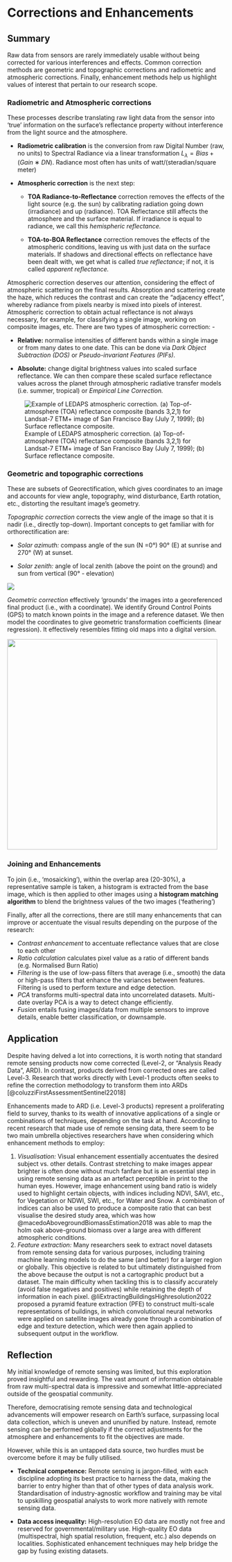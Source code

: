 # Corrections and Enhancements

## Summary

Raw data from sensors are rarely immediately usable without being corrected for various interferences and effects. Common correction methods are geometric and topographic corrections and radiometric and atmospheric corrections. Finally, enhancement methods help us highlight values of interest that pertain to our research scope.

### Radiometric and Atmospheric corrections

These processes describe translating raw light data from the sensor into 'true' information on the surface's reflectance property without interference from the light source and the atmosphere.

-   **Radiometric calibration** is the conversion from raw Digital Number (raw, no units) to Spectral Radiance via a linear transformation $L_λ=Bias+(Gain∗DN)$. Radiance most often has units of watt/(steradian/square meter)

-   **Atmospheric correction** is the next step:

    -   **TOA Radiance-to-Reflectance** correction removes the effects of the light source (e.g. the sun) by calibrating radiation going down (irradiance) and up (radiance). TOA Reflectance still affects the atmosphere and the surface material. If irradiance is equal to radiance, we call this *hemispheric reflectance.*

    -   **TOA-to-BOA Reflectance** correction removes the effects of the atmospheric conditions, leaving us with just data on the surface materials. If shadows and directional effects on reflectance have been dealt with, we get what is called *true reflectance*; if not, it is called *apparent reflectance.*

Atmospheric correction deserves our attention, considering the effect of atmospheric scattering on the final results. Absorption and scattering create the haze, which reduces the contrast and can create the “adjacency effect”, whereby radiance from pixels nearby is mixed into pixels of interest. Atmospheric correction to obtain actual reflectance is not always necessary, for example, for classifying a single image, working on composite images, etc. There are two types of atmospheric correction: -

-   **Relative:** normalise intensities of different bands within a single image or from many dates to one date. This can be done via *Dark Object Subtraction (DOS)* or *Pseudo-invariant Features (PIFs).*

-   **Absolute:** change digital brightness values into scaled surface reflectance. We can then compare these scaled surface reflectance values across the planet through atmospheric radiative transfer models (i.e. summer, tropical) or *Empirical Line Correction.*

![Example of LEDAPS atmospheric correction. (a) Top-of-atmosphere (TOA) reflectance composite (bands 3,2,1) for Landsat-7 ETM+ image of San Francisco Bay (July 7, 1999); (b) Surface reflectance composite.](images/clipboard-2188628702.png){fig-align="center"}

### Geometric and topographic corrections

These are subsets of Georectification, which gives coordinates to an image and accounts for view angle, topography, wind disturbance, Earth rotation, etc., distorting the resultant image's geometry.

*Topographic correction* corrects the view angle of the image so that it is nadir (i.e., directly top-down). Important concepts to get familiar with for orthorectification are:

-   *Solar azimuth:* compass angle of the sun (N =0°) 90° (E) at sunrise and 270° (W) at sunset.

-   *Solar zenith:* angle of local zenith (above the point on the ground) and sun from vertical (90° - elevation)

![](images/clipboard-476425838.png){fig-align="center"}

*Geometric correction* effectively 'grounds' the images into a georeferenced final product (i.e., with a coordinate). We identify Ground Control Points (GPS) to match known points in the image and a reference dataset. We then model the coordinates to give geometric transformation coefficients (linear regression). It effectively resembles fitting old maps into a digital version.

![](images/clipboard-1974488766.png){fig-align="center" width="485"}

### Joining and Enhancements

To join (i.e., 'mosaicking'), within the overlap area (20-30%), a representative sample is taken, a histogram is extracted from the base image, which is then applied to other images using a **histogram matching algorithm** to blend the brightness values of the two images ('feathering')

Finally, after all the corrections, there are still many enhancements that can improve or accentuate the visual results depending on the purpose of the research:

-   *Contrast enhancement* to accentuate reflectance values that are close to each other
-   *Ratio calculation* calculates pixel value as a ratio of different bands (e.g. Normalised Burn Ratio)
-   *Filtering* is the use of low-pass filters that average (i.e., smooth) the data or high-pass filters that enhance the variances between features. Filtering is used to perform texture and edge detection.
-   *PCA* transforms multi-spectral data into uncorrelated datasets. Multi-date overlay PCA is a way to detect change efficiently.
-   *Fusion* entails fusing images/data from multiple sensors to improve details, enable better classification, or downsample.

## Application

Despite having delved a lot into corrections, it is worth noting that standard remote sensing products now come corrected (Level-2, or "Analysis Ready Data", ARD). In contrast, products derived from corrected ones are called Level-3. Research that works directly with Level-1 products often seeks to refine the correction methodology to transform them into ARDs [@coluzziFirstAssessmentSentinel22018]

Enhancements made to ARD (i.e. Level-3 products) represent a proliferating field to survey, thanks to its wealth of innovative applications of a single or combinations of techniques, depending on the task at hand. According to recent research that made use of remote sensing data, there seem to be two main umbrella objectives researchers have when considering which enhancement methods to employ:

1.  *Visualisation:* Visual enhancement essentially accentuates the desired subject vs. other details. Contrast stretching to make images appear brighter is often done without much fanfare but is an essential step in using remote sensing data as an artefact perceptible in print to the human eyes. However, image enhancement using band ratio is widely used to highlight certain objects, with indices including NDVI, SAVI, etc., for Vegetation or NDWI, SWI, etc., for Water and Snow. A combination of indices can also be used to produce a composite ratio that can best visualise the desired study area, which was how @macedoAbovegroundBiomassEstimation2018 was able to map the holm oak above-ground biomass over a large area with different atmospheric conditions.
2.  *Feature extraction:* Many researchers seek to extract novel datasets from remote sensing data for various purposes, including training machine learning models to do the same (and better) for a larger region or globally. This objective is related to but ultimately distinguished from the above because the output is not a cartographic product but a dataset. The main difficulty when tackling this is to classify accurately (avoid false negatives and positives) while retaining the depth of information in each pixel. @liExtractingBuildingsHighresolution2022 proposed a pyramid feature extraction (PFE) to construct multi-scale representations of buildings, in which convolutional neural networks were applied on satellite images already gone through a combination of edge and texture detection, which were then again applied to subsequent output in the workflow.

## Reflection

My initial knowledge of remote sensing was limited, but this exploration proved insightful and rewarding. The vast amount of information obtainable from raw multi-spectral data is impressive and somewhat little-appreciated outside of the geospatial community.

Therefore, democratising remote sensing data and technological advancements will empower research on Earth's surface, surpassing local data collection, which is uneven and ununified by nature. Instead, remote sensing can be performed globally if the correct adjustments for the atmosphere and enhancements to fit the objectives are made.

However, while this is an untapped data source, two hurdles must be overcome before it may be fully utilised.

-   **Technical competence:** Remote sensing is jargon-filled, with each discipline adopting its best practice to harness the data, making the barrier to entry higher than that of other types of data analysis work. Standardisation of industry-agnostic workflow and training may be vital to upskilling geospatial analysts to work more natively with remote sensing data.

-   **Data access inequality:** High-resolution EO data are mostly not free and reserved for governmental/military use. High-quality EO data (multispectral, high spatial resolution, frequent, etc.) also depends on localities. Sophisticated enhancement techniques may help bridge the gap by fusing existing datasets.
